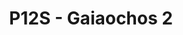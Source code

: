 ---
id: p12s_p2_gaiaochos_2
title: P12S - Gaiaochos 2
sidebar_position: 19
sidebar_label: Gaiaochos 2
hide_title: false
hide_table_of_contents: true
slug: /savage/p12s_p2/gaiaochos_2
---